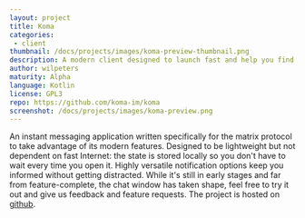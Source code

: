 ```yaml
---
layout: project
title: Koma
categories: 
 - client
thumbnail: /docs/projects/images/koma-preview-thumbnail.png
description: A modern client designed to launch fast and help you find information in large amounts of messages
author: wilpeters
maturity: Alpha
language: Kotlin
license: GPL3
repo: https://github.com/koma-im/koma
screenshot: /docs/projects/images/koma-preview.png
---
```


An instant messaging application written specifically for the matrix protocol to take advantage of its modern features. Designed to be lightweight but not dependent on fast Internet: the state is stored locally so you don't have to wait every time you open it. Highly versatile notification options keep you informed without getting distracted.
While it's still in early stages and far from feature-complete, the chat window has taken shape, feel free to try it out and give us feedback and feature requests.
The project is hosted on [github](https://github.com/koma-im/koma).


